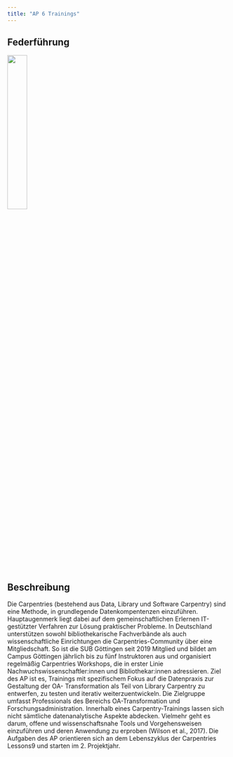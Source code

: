 ```yaml
---
title: "AP 6 Trainings"
---
```


## Federführung

![](../images/SUB_centered_cmyk.png){width=30%}

## Beschreibung

Die Carpentries (bestehend aus Data, Library und Software Carpentry) sind eine Methode, in grundlegende Datenkompentenzen einzuführen. Hauptaugenmerk liegt dabei auf dem gemeinschaftlichen Erlernen IT-gestützter Verfahren zur Lösung praktischer Probleme. In Deutschland unterstützen sowohl bibliothekarische Fachverbände als auch wissenschaftliche Einrichtungen die Carpentries-Community über eine Mitgliedschaft. So ist die SUB Göttingen seit 2019 Mitglied und bildet am Campus Göttingen jährlich bis zu fünf Instruktoren aus und organisiert regelmäßig Carpentries Workshops, die in erster Linie Nachwuchswissenschaftler:innen und Bibliothekar:innen adressieren. Ziel des AP ist es, Trainings mit spezifischem Fokus auf die Datenpraxis zur Gestaltung der OA- Transformation als Teil von Library Carpentry zu entwerfen, zu testen und iterativ weiterzuentwickeln. Die Zielgruppe umfasst Professionals des Bereichs OA-Transformation und Forschungsadministration. Innerhalb eines Carpentry-Trainings lassen sich nicht sämtliche datenanalytische Aspekte abdecken. Vielmehr geht es darum, offene und wissenschaftsnahe Tools und Vorgehensweisen einzuführen und deren Anwendung zu erproben (Wilson et al., 2017). Die Aufgaben des AP orientieren sich an dem Lebenszyklus der Carpentries Lessons9 und starten im 2. Projektjahr.
